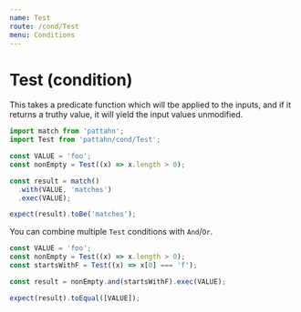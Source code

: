 ```yaml
---
name: Test
route: /cond/Test
menu: Conditions
---
```


# Test (condition)

This takes a predicate function which will tbe applied to the inputs, and if it
returns a truthy value, it will yield the input values unmodified.

```js
import match from 'pattahn';
import Test from 'pattahn/cond/Test';

const VALUE = 'foo';
const nonEmpty = Test((x) => x.length > 0);

const result = match()
  .with(VALUE, 'matches')
  .exec(VALUE);

expect(result).toBe('matches');
```

You can combine multiple `Test` conditions with `And`/`Or`.

```js
const VALUE = 'foo';
const nonEmpty = Test((x) => x.length > 0);
const startsWithF = Test((x) => x[0] === 'f');

const result = nonEmpty.and(startsWithF).exec(VALUE);

expect(result).toEqual([VALUE]);
```
